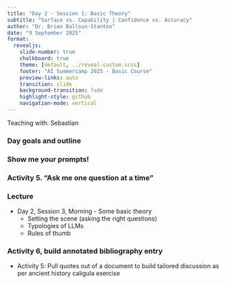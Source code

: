 ```yaml
---
title: "Day 2 - Session 1: Basic Theory"
subtitle: "Surface vs. Capability | Confidence vs. Accuracy"
author: "Dr. Brian Ballsun-Stanton"
date: "9 September 2025"
format:
  revealjs:
    slide-number: true
    chalkboard: true
    theme: [default, ../reveal-custom.scss]
    footer: "AI Summercamp 2025 - Basic Course"
    preview-links: auto
    transition: slide
    background-transition: fade
    highlight-style: github
    navigation-mode: vertical
---
```

Teaching with: Sebastian

### Day goals and outline

### Show me your prompts!

### Activity 5. "Ask me one question at a time"

### Lecture

* Day 2, Session 3, Morning \- Some basic theory  
  * Setting the scene (asking the right questions)  
  * Typologies of LLMs  
  * Rules of thumb



### Activity 6, build annotated bibliography entry
  * Activity 5: Pull quotes out of a document to build tailored discussion as per ancient history caligula exercise
